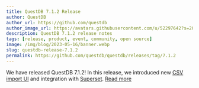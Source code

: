 ```yaml
---
title: QuestDB 7.1.2 Release
author: QuestDB
author_url: https://github.com/questdb
author_image_url: https://avatars.githubusercontent.com/u/52297642?s=200&v=4
description: QuestDB 7.1.2 release notes
tags: [release, product, event, community, open source]
image: /img/blog/2023-05-16/banner.webp
slug: questdb-release-7.1.2
permalink: https://github.com/questdb/questdb/releases/tag/7.1.2
---
```


We have released QuestDB 7.1.2! In this release, we introduced new
[CSV import UI](/docs/develop/web-console/#import) and integration with
[Superset](/docs/third-party-tools/superset/).
[Read more](https://github.com/questdb/questdb/releases/tag/7.1.2)
